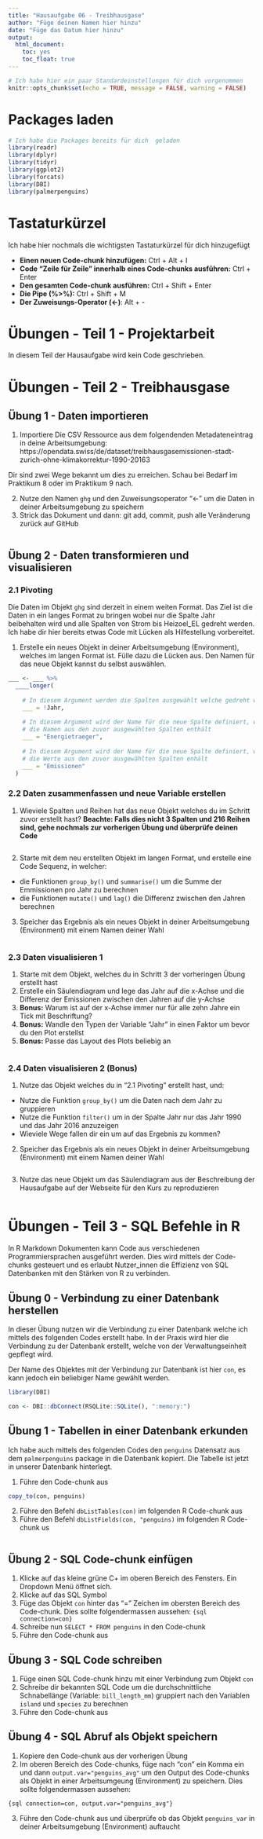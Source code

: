 ```yaml
---
title: "Hausaufgabe 06 - Treibhausgase"
author: "Füge deinen Namen hier hinzu"
date: "Füge das Datum hier hinzu"
output: 
  html_document: 
    toc: yes
    toc_float: true
---
```


```r
# Ich habe hier ein paar Standardeinstellungen für dich vorgenommen
knitr::opts_chunk$set(echo = TRUE, message = FALSE, warning = FALSE)
```

# Packages laden

```r

# Ich habe die Packages bereits für dich  geladen
library(readr)
library(dplyr)
library(tidyr)
library(ggplot2)
library(forcats)
library(DBI)
library(palmerpenguins)

```

# Tastaturkürzel

Ich habe hier nochmals die wichtigsten Tastaturkürzel für dich hinzugefügt

- **Einen neuen Code-chunk hinzufügen:** Ctrl + Alt + I
- **Code "Zeile für Zeile" innerhalb eines Code-chunks ausführen:** Ctrl + Enter
- **Den gesamten Code-chunk ausführen:** Ctrl + Shift + Enter
- **Die Pipe (%>%):** Ctrl + Shift + M
- **Der Zuweisungs-Operator (<-)**: Alt + -

# Übungen - Teil 1 - Projektarbeit

In diesem Teil der Hausaufgabe wird kein Code geschrieben.

# Übungen - Teil 2 - Treibhausgase 

## Übung 1 - Daten importieren

1. Importiere Die CSV Ressource aus dem folgendenden Metadateneintrag in deine Arbeitsumgebung: https://opendata.swiss/de/dataset/treibhausgasemissionen-stadt-zurich-ohne-klimakorrektur-1990-20163

Dir sind zwei Wege bekannt um dies zu erreichen. Schau bei Bedarf im Praktikum 8 oder im Praktikum 9 nach. 

2. Nutze den Namen `ghg` und den Zuweisungsoperator "<-" um die Daten in deiner Arbeitsumgebung zu speichern
3. Strick das Dokument und dann: git add, commit, push alle Veränderung zurück auf GitHub

```r

```

## Übung 2 - Daten transformieren und visualisieren

### 2.1 Pivoting

Die Daten im Objekt `ghg` sind derzeit in einem weiten Format. Das Ziel ist die Daten in ein langes Format zu bringen wobei nur die Spalte Jahr beibehalten wird und alle Spalten von Strom bis Heizoel_EL gedreht werden. Ich habe dir hier bereits etwas Code mit Lücken als Hilfestellung vorbereitet.

1. Erstelle ein neues Objekt in deiner Arbeitsumgebung (Environment), welches im langen Format ist. Fülle dazu die Lücken aus. Den Namen für das neue Objekt kannst du selbst auswählen.

```r

___ <- ___ %>% 
  ____longer(
    
    # In diesem Argument werden die Spalten ausgewählt welche gedreht werden
    ___ = !Jahr,            
    
    # In diesem Argument wird der Name für die neue Spalte definiert, welche
    # die Namen aus den zuvor ausgewählten Spalten enthält
    ___ = "Energietraeger", 
    
    # In diesem Argument wird der Name für die neue Spalte definiert, welche
    # die Werte aus den zuvor ausgewählten Spalten enhält
    ___ = "Emissionen"
  )

```

### 2.2 Daten zusammenfassen und neue Variable erstellen

1. Wieviele Spalten und Reihen hat das neue Objekt welches du im Schritt zuvor erstellt hast? **Beachte: Falls dies nicht 3 Spalten und 216 Reihen sind, gehe nochmals zur vorherigen Übung und überprüfe deinen Code**

```r

```

2. Starte mit dem neu erstellten Objekt im langen Format, und erstelle eine Code Sequenz, in welcher:

- die Funktionen `group_by()` und `summarise()` um die Summe der Emmissionen pro Jahr zu berechnen
- die Funktionen `mutate()` und `lag()` die Differenz zwischen den Jahren berechnen

3. Speicher das Ergebnis als ein neues Objekt in deiner Arbeitsumgebung (Environment) mit einem Namen deiner Wahl

```r

```


### 2.3 Daten visualisieren 1

1. Starte mit dem Objekt, welches du in Schritt 3 der vorheringen Übung erstellt hast
2. Erstelle ein Säulendiagram und lege das Jahr auf die x-Achse und die Differenz der Emissionen zwischen den Jahren auf die y-Achse
3. **Bonus:** Warum ist auf der x-Achse immer nur für alle zehn Jahre ein Tick mit Beschriftung?  
4. **Bonus:** Wandle den Typen der Variable "Jahr" in einen Faktor um bevor du den Plot erstellst
5. **Bonus:** Passe das Layout des Plots beliebig an

```r

```


### 2.4 Daten visualisieren 2 (Bonus)

1. Nutze das Objekt welches du in "2.1 Pivoting" erstellt hast, und:

- Nutze die Funktion `group_by()` um die Daten nach dem Jahr zu gruppieren
- Nutze die Funktion `filter()` um in der Spalte Jahr nur das Jahr 1990 und das Jahr 2016 anzuzeigen
- Wieviele Wege fallen dir ein um auf das Ergebnis zu kommen?

2. Speicher das Ergebnis als ein neues Objekt in deiner Arbeitsumgebung (Environment) mit einem Namen deiner Wahl

```r

```

3. Nutze das neue Objekt um das Säulendiagram aus der Beschreibung der Hausaufgabe auf der Webseite für den Kurs zu reproduzieren

```r

```

# Übungen - Teil 3 - SQL Befehle in R

In R Markdown Dokumenten kann Code aus verschiedenen Programmiersprachen ausgeführt werden. Dies wird mittels der Code-chunks gesteuert und es erlaubt Nutzer_innen die Effizienz von SQL Datenbanken mit den Stärken von R zu verbinden.

## Übung 0 - Verbindung zu einer Datenbank herstellen

In dieser Übung nutzen wir die Verbindung zu einer Datenbank welche ich mittels des folgenden Codes erstellt habe. In der Praxis wird hier die Verbindung zu der Datenbank erstellt, welche von der Verwaltungseinheit gepflegt wird.

Der Name des Objektes mit der Verbindung zur Datenbank ist hier `con`, es kann jedoch ein beliebiger Name gewählt werden.

```r
library(DBI)

con <- DBI::dbConnect(RSQLite::SQLite(), ":memory:")
```

## Übung 1 - Tabellen in einer Datenbank erkunden

Ich habe auch mittels des folgenden Codes den `penguins` Datensatz aus dem `palmerpenguins` package in die Datenbank kopiert. Die Tabelle ist jetzt in unserer Datenbank hinterlegt.

1. Führe den Code-chunk aus

```r
copy_to(con, penguins)
```

2. Führe den Befehl `dbListTables(con)` im folgenden R Code-chunk aus
3. Führe den Befehl `dbListFields(con, "penguins)` im folgenden R Code-chunk us

```r

```

## Übung 2 - SQL Code-chunk einfügen

1. Klicke auf das kleine grüne C+ im oberen Bereich des Fensters. Ein Dropdown Menü öffnet sich. 
2. Klicke auf das SQL Symbol
3. Füge das Objekt `con` hinter das "=" Zeichen im obersten Bereich des Code-chunk. Dies sollte folgendermassen aussehen: `{sql connection=con}`
4. Schreibe nun `SELECT * FROM penguins` in den Code-chunk 
5. Führe den Code-chunk aus

## Übung 3 - SQL Code schreiben

1. Füge einen SQL Code-chunk hinzu mit einer Verbindung zum Objekt `con`
2. Schreibe dir bekannten SQL Code um die durchschnittliche Schnabellänge (Variable: `bill_length_mm`) gruppiert nach den Variablen `island` und `species` zu berechnen
3. Führe den Code-chunk aus


## Übung 4 - SQL Abruf als Objekt speichern

1. Kopiere den Code-chunk aus der vorherigen Übung
2. Im oberen Bereich des Code-chunks, füge nach "con" ein Komma ein und dann `output.var="penguins_avg"` um den Output des Code-chunks als Objekt in einer Arbeitsumgeung (Environment) zu speichern. Dies sollte folgendermassen aussehen:

`{sql connection=con, output.var="penguins_avg"}`

3. Führe den Code-chunk aus und überprüfe ob das Objekt `penguins_var` in deiner Arbeitsumgebung (Environment) auftaucht



